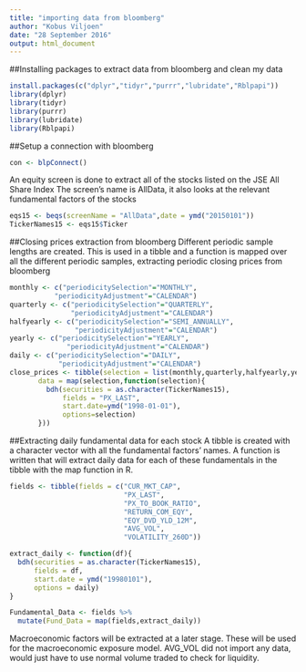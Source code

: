 ---
title: "importing data from bloomberg"
author: "Kobus Viljoen"
date: "28 September 2016"
output: html_document
---

##Installing packages to extract data from bloomberg and clean my data

```{r installing ,eval=FALSE}
install.packages(c("dplyr","tidyr","purrr","lubridate","Rblpapi"))
library(dplyr)
library(tidyr)
library(purrr)
library(lubridate)
library(Rblpapi)
```


##Setup a connection with bloomberg
```{r ,eval=FALSE}
con <- blpConnect()
```

An equity screen is done to extract all of the stocks listed on the JSE All Share Index
The screen's name is AllData, it also looks at the relevant fundamental factors of the stocks
```{r , eval=FALSE}
eqs15 <- beqs(screenName = "AllData",date = ymd("20150101"))
TickerNames15 <- eqs15$Ticker
```

##Closing prices extraction from bloomberg
Different periodic sample lengths are created. This is used in a tibble and a function is mapped over all the different periodic samples, extracting periodic closing prices from bloomberg
```{r,eval=FALSE}
monthly <- c("periodicitySelection"="MONTHLY",
           "periodicityAdjustment"="CALENDAR")
quarterly <- c("periodicitySelection"="QUARTERLY",
               "periodicityAdjustment"="CALENDAR")
halfyearly <- c("periodicitySelection"="SEMI_ANNUALLY",
                "periodicityAdjustment"="CALENDAR")
yearly <- c("periodicitySelection"="YEARLY",
              "periodicityAdjustment"="CALENDAR")
daily <- c("periodicitySelection"="DAILY",
            "periodicityAdjustment"="CALENDAR")
close_prices <- tibble(selection = list(monthly,quarterly,halfyearly,yearly,daily),
       data = map(selection,function(selection){
         bdh(securities = as.character(TickerNames15),
             fields = "PX_LAST",
             start.date=ymd("1998-01-01"),
             options=selection)
       }))
```

##Extracting daily fundamental data for each stock
A tibble is created with a character vector with all the fundamental factors' names. A function is written that will extract daily data for each of these fundamentals in the tibble with the map function in R.
```{r,eval=FALSE}
fields <- tibble(fields = c("CUR_MKT_CAP",
                            "PX_LAST",
                            "PX_TO_BOOK_RATIO",
                            "RETURN_COM_EQY",
                            "EQY_DVD_YLD_12M",
                            "AVG_VOL",
                            "VOLATILITY_260D"))

extract_daily <- function(df){
  bdh(securities = as.character(TickerNames15),
      fields = df,
      start.date = ymd("19980101"),
      options = daily)
}

Fundamental_Data <- fields %>%
  mutate(Fund_Data = map(fields,extract_daily))
```

Macroeconomic factors will be extracted at a later stage. These will be used for the macroeconomic exposure model.
AVG_VOL did not import any data, would just have to use normal volume traded to check for liquidity.
